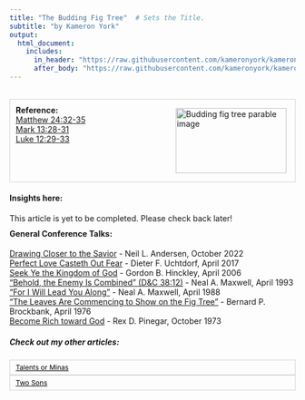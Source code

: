 ```yaml
---
title: "The Budding Fig Tree"  # Sets the Title.
subtitle: "by Kameron York"
output:
  html_document:
    includes:
      in_header: "https://raw.githubusercontent.com/kameronyork/kameronyork.github.io/main/parables/headers/budding-fig-tree-header.html"
      after_body: "https://raw.githubusercontent.com/kameronyork/kameronyork.github.io/main/parables/footer.html"
---
```

<br>
<div style="border: 1px solid lightgray; padding: 10px; overflow: hidden;">
<img src="https://raw.githubusercontent.com/kameronyork/kameronyork.github.io/main/docs/assets/budding-fig-tree.jpg" alt="Budding fig tree parable image" style="float: right; width: 195px; height: 115px; padding: 5px;">
<h4 style="text-align: left; margin: 0;">Reference:</h4>
<p style="text-align: left; margin: 0;">
<a href="https://www.churchofjesuschrist.org/study/scriptures/nt/matt/24?lang=eng&id=32-35#p32" target="_blank">Matthew 24:32-35</a><br>
<a href="https://www.churchofjesuschrist.org/study/scriptures/nt/mark/13?lang=eng&id=28-31#p28" target="_blank">Mark 13:28-31</a><br>
<a href="https://www.churchofjesuschrist.org/study/scriptures/nt/luke/12?lang=eng&id=29-33#p29" target="_blank">Luke 12:29-33</a>
</p>
</div>

#### Insights here:

This article is yet to be completed. Please check back later!


<div style="margin-top: -10px;">
#### General Conference Talks:

<a href="https://www.churchofjesuschrist.org/study/general-conference/2022/10/35andersen">Drawing Closer to the Savior</a> - Neil L. Andersen, October 2022<br>
<a href="https://www.churchofjesuschrist.org/study/general-conference/2017/04/perfect-love-casteth-out-fear">Perfect Love Casteth Out Fear</a> - Dieter F. Uchtdorf, April 2017<br>
<a href="https://www.churchofjesuschrist.org/study/general-conference/2006/04/seek-ye-the-kingdom-of-god">Seek Ye the Kingdom of God</a> - Gordon B. Hinckley, April 2006<br>
<a href="https://www.churchofjesuschrist.org/study/general-conference/1993/04/behold-the-enemy-is-combined-d-c-38-12">“Behold, the Enemy Is Combined” (D&C 38:12)</a> - Neal A. Maxwell, April 1993<br>
<a href="https://www.churchofjesuschrist.org/study/general-conference/1988/04/for-i-will-lead-you-along">“For I Will Lead You Along”</a> - Neal A. Maxwell, April 1988<br>
<a href="https://www.churchofjesuschrist.org/study/general-conference/1976/04/the-leaves-are-commencing-to-show-on-the-fig-tree">“The Leaves Are Commencing to Show on the Fig Tree”</a> - Bernard P. Brockbank, April 1976<br>
<a href="https://www.churchofjesuschrist.org/study/general-conference/1973/10/become-rich-toward-god">Become Rich toward God</a> - Rex D. Pinegar, October 1973<br>



##### Check out my other articles:

<link rel="stylesheet" href="https://kameronyork.github.io/scripting/themify-icons/themify-icons.css">
<div class="container">
<div class="row">
<div class="col-12 text-md-left">
<nav class="pagination mt-3">
<a class="nav nav-prev" href="https://www.kameronyork.com/parables/talents-or-minas.html" style="background-color: transparent; color: black; padding: 5px 10px; border: 1px solid lightgray; cursor: pointer; white-space: nowrap; font-size: 12px; display: flex; align-items: center;" 
onmouseover="this.style.backgroundColor='lightgray';" 
onmouseout="this.style.backgroundColor='transparent';" 
onmousedown="this.style.backgroundColor='gray';" 
onmouseup="this.style.backgroundColor='lightgray';">
<i class="ti-arrow-left mr-2"></i>
<span style="display: none;" class="d-md-inline-block">Talents or Minas</span>
<span style="display: inline-block;" class="d-md-none">Talents or Minas</span>
</a>
<a class="nav nav-next ml-3" href="https://www.kameronyork.com/parables/two-sons.html" style="background-color: transparent; color: black; padding: 5px 10px; border: 1px solid lightgray; cursor: pointer; white-space: nowrap; font-size: 12px; display: flex; align-items: center;" 
onmouseover="this.style.backgroundColor='lightgray';" 
onmouseout="this.style.backgroundColor='transparent';" 
onmousedown="this.style.backgroundColor='gray';" 
onmouseup="this.style.backgroundColor='lightgray';">
<span style="display: none;" class="d-md-inline-block">Two Sons</span>
<span style="display: inline-block;" class="d-md-none">Two Sons</span>
<i class="ti-arrow-right ml-2"></i>
</a>
</nav>
</div>
</div>
</div>